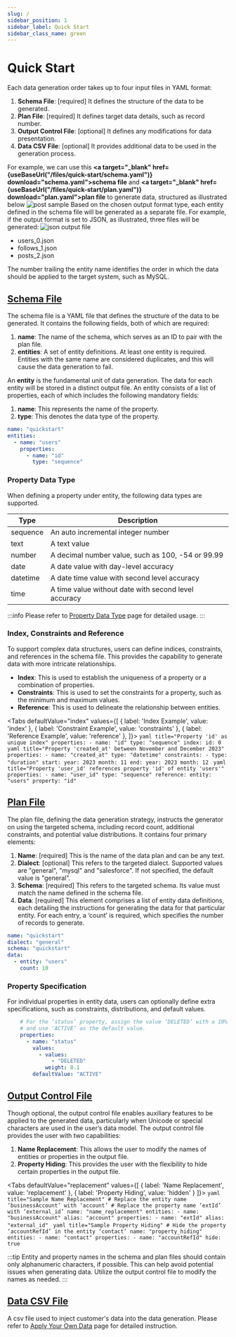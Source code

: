 ```yaml
---
slug: /
sidebar_position: 1
sidebar_label: Quick Start
sidebar_class_name: green
---
```


# Quick Start
Each data generation order takes up to four input files in YAML format:
1. **Schema File**: [required] It defines the structure of the data to be generated.
2. **Plan File**: [required] It defines target data details, such as record number.
3. **Output Control File**: [optional] It defines any modifications for data presentation.
4. **Data CSV File**: [optional] It provides additional data to be used in the generation process.

For example, we can use this **<a target="_blank" href={useBaseUrl("/files/quick-start/schema.yaml")} download="schema.yaml">schema file</a>** and **<a target="_blank" href={useBaseUrl("/files/quick-start/plan.yaml")} download="plan.yaml">plan file</a>** to generate data, structured as illustrated below
![post sample](/img/samples/quick_start.png)
Based on the chosen output format type, each entity defined in the schema file will be generated as a separate file.
For example, if the output format is set to JSON, as illustrated, three files will be generated:
![json output file](/img/samples/output_file_type.png)
- users_0.json
- follows_1.json
- posts_2.json

The number trailing the entity name identifies the order in which the data should be applied to the target system, such as MySQL.
## [Schema File](./schema)
The schema file is a YAML file that defines the structure of the data to be generated. It contains the following fields, both of which are required:
1. **name**: The name of the schema, which serves as an ID to pair with the plan file.
2. **entities**: A set of entity definitions. At least one entity is required. Entities with the same name are considered duplicates, and this will cause the data generation to fail.

An **entity** is the fundamental unit of data generation. The data for each entity will be stored in a distinct output file. An entity consists of a list of properties, each of which includes the following mandatory fields:
1. **name**: This represents the name of the property.
2. **type**: This denotes the data type of the property.

```yaml title="Sample schema comprise 'users' entity with single 'id' property"
name: "quickstart"
entities:
  - name: "users"
    properties:
      - name: "id"
        type: "sequence"
```
### Property Data Type
When defining a property under entity, the following data types are supported.

| Type     | Description                                                   |
|----------|---------------------------------------------------------------|
| sequence | An auto incremental integer number                            |
| text     | A text value                                                  |
| number   | A decimal number value, such as 100, -54 or 99.99             |
| date     | A date value with day-level accuracy                          |
| datetime | A date time value with second level accuracy                  |
| time     | A time value without date with second level accuracy          |

:::info
Please refer to [Property Data Type](/schema/data-type) page for detailed usage.
:::

### Index, Constraints and Reference
To support complex data structures, users can define indices, constraints, and references in the schema file. This provides the capability to generate data with more intricate relationships.
- **Index**: This is used to establish the uniqueness of a property or a combination of properties.
- **Constraints**: This is used to set the constraints for a property, such as the minimum and maximum values.
- **Reference**: This is used to delineate the relationship between entities.

<Tabs defaultValue="index"
    values={[
        { label: 'Index Example', value: 'index' },
        { label: 'Constraint Example', value: 'constraints' },
        { label: 'Reference Example', value: 'reference' },
    ]}>
    <TabItem value="index">
        ```yaml title="Property 'id' as unique index"
            properties:
              - name: "id"
                type: "sequence"
                index:
                  id: 0
        ```
    </TabItem>
    <TabItem value="constraints">
        ```yaml title="Property 'created_at' between November and December 2023"
            properties:
              - name: "created_at"
                type: "datetime"
                constraints:
                  - type: "duration"
                    start:
                      year: 2023
                      month: 11
                    end:
                      year: 2023
                      month: 12
        ```
    </TabItem>
    <TabItem value="reference">
        ```yaml title="Property 'user_id' references property 'id' of entity 'users'"
            properties:
              - name: "user_id"
                type: "sequence"
                reference:
                  entity: "users"
                  property: "id"
        ```
    </TabItem>
</Tabs>

## [Plan File](./plan)
The plan file, defining the data generation strategy, instructs the generator on using the targeted schema, including record count, additional constraints, and potential value distributions. It contains four primary elements:
1. **Name**: [required] This is the name of the data plan and can be any text.
2. **Dialect**: [optional] This refers to the targeted dialect. Supported values are "general", "mysql" and "salesforce". If not specified, the default value is "general".
3. **Schema**: [required] This refers to the targeted schema. Its value must match the name defined in the schema file.
4. **Data**: [required] This element comprises a list of entity data definitions, each detailing the instructions for generating the data for that particular entity. For each entry, a ‘count’ is required, which specifies the number of records to generate.

```yaml title="Sample plan file with 'quickstart' schema and 10 records for 'users' entity"
name: "quickstart"
dialect: "general"
schema: "quickstart"
data:
  - entity: "users"
    count: 10
```
### Property Specification
For individual properties in entity data, users can optionally define extra specifications, such as constraints, distributions, and default values.

```yaml title="Sample property specification"
    # For the ‘status’ property, assign the value ‘DELETED’ with a 10% probability,
    # and use ‘ACTIVE’ as the default value.
    properties:
      - name: "status"
        values:
          - values:
              - "DELETED"
            weight: 0.1
        defaultValue: "ACTIVE"
```
## [Output Control File](./output-control)
Though optional, the output control file enables auxiliary features to be applied to the generated data, particularly when Unicode or special characters are used in the user’s data model. The output control file provides the user with two capabilities:
1. **Name Replacement**: This allows the user to modify the names of entities or properties in the output file.
2. **Property Hiding**: This provides the user with the flexibility to hide certain properties in the output file.

<Tabs defaultValue="replacement"
    values={[
        { label: 'Name Replacement', value: 'replacement' },
        { label: 'Property Hiding', value: 'hidden' }
    ]}>
    <TabItem value="replacement">
        ```yaml title="Sample Name Replacement"
            # Replace the entity name ‘businessAccount’ with ‘account’
            # Replace the property name ‘extId’ with ‘external_id’
            name: "name_replacement"
            entities:
              - name: "businessAccount"
                alias: "account"
                properties:
                  - name: "extId"
                    alias: "external_id"
        ```
    </TabItem>
    <TabItem value="hidden">
        ```yaml title="Sample Property Hiding"
            # Hide the property ‘accountRefId’ in the entity ‘contact’
            name: "property_hiding"
            entities:
              - name: "contact"
                properties:
                  - name: "accountRefId"
                    hide: true
        ```
    </TabItem>
</Tabs>

:::tip
Entity and property names in the schema and plan files should contain only alphanumeric characters, if possible. This can help avoid potential issues when generating data. Utilize the output control file to modify the names as needed.
:::

## [Data CSV File](./customer-data)
A csv file used to inject customer's data into the data generation. Please refer to [Apply Your Own Data](./customer-data) page for detailed instruction.